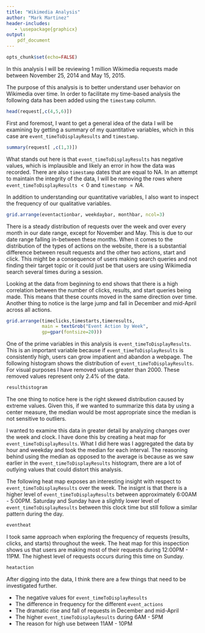 ```yaml
---
title: "Wikimedia Analysis"
author: "Mark Martinez"
header-includes:
   - \usepackage{graphicx}
output:
    pdf_document
---
```


\graphicspath{ {/Users/mmartinez/Desktop/} }
\begin{center}
  \includegraphics[width=5cm,height=5cm]{400px-Wikimedia_Foundation_RGB_logo_with_text.png}
\end{center}  
  
```r
opts_chunk$set(echo=FALSE)
```

In this analysis I will be reviewing 1 million Wikimedia requests made between November 25, 2014 and May 15, 2015.

The purpose of this analysis is to better understand user behavior on Wikimedia over time. In order to facilitate my time-based analysis the following data has been added using the `timestamp` column.   


```r
head(request[,c(4,5,6)])
```   

First and foremost, I want to get a general idea of the data I will be examining by getting a summary of my quantitative variables, which in this case are `event_timeToDisplayResults` and `timestamp`.   


```r
summary(request[ ,c(1,3)])
```

What stands out here is that `event_timeToDisplayResults` has negative values, which is implausible and likely an error in how the data was recorded. There are also `timestamp` dates that are equal to NA. In an attempt to maintain the integrity of the data, I will be removing the rows where `event_timeToDisplayResults` $< 0$ and `timestamp` $= NA$.   

In addition to understanding our quantitative variables, I also want to inspect the frequency of our qualitative variables.

```r
grid.arrange(eventactionbar, weekdaybar, monthbar, ncol=3)
```

There is a steady distribution of requests over the week and over every month in our date range, except for November and May. This is due to our date range falling in-between these months. When it comes to the distribution of the types of actions on the website, there is a substantial difference between result requests and the other two actions, start and click. This might be a consequence of users making search queries and not finding their target topic or it could just be that users are using Wikimedia search several times during a session.

Looking at the data from beginning to end shows that there is a high correlation between the number of clicks, results, and start queries being made. This means that these counts moved in the same direction over time. Another thing to notice is the large jump and fall in December and mid-April across all actions.  

```r
grid.arrange(timeclicks,timestarts,timeresults,
             main = textGrob("Event Action by Week",
             gp=gpar(fontsize=20)))
```
\clearpage
One of the prime variables in this analysis is `event_timeToDisplayResults`. This is an important variable because if `event_timeToDisplayResults` is consistently high, users can grow impatient and abandon a webpage. The following histogram shows the distribution of `event_timeToDisplayResults`. For visual purposes I have removed values greater than 2000. These removed values represent only 2.4% of the data.

```r
resulthistogram
```

The one thing to notice here is the right skewed distribution caused by extreme values. Given this, if we wanted to summarize this data by using a center measure, the median would be most appropriate since the median is not sensitive to outliers.

I wanted to examine this data in greater detail by analyzing changes over the week and clock. I have done this by creating a heat map for `event_timeToDisplayResults`. What I did here was I aggregated the data by hour and weekday and took the median for each interval. The reasoning behind using the median as opposed to the average is because as we saw earlier in the `event_timeToDisplayResults` histogram, there are a lot of outlying values that could distort this analysis.

The following heat map exposes an interesting insight with respect to `event_timeToDisplayResults` over the week. The insignt is that there is a higher level of `event_timeToDisplayResults` between approximately 6:00AM - 5:00PM. Saturday and Sunday have a slightly lower level of `event_timeToDisplayResults` between this clock time but still follow a similar pattern during the day. 

```r
eventheat
```
\clearpage
I took same approach when exploring the frequency of requests (results, clicks, and starts) throughout the week. The heat map for this inspection shows us that users are making most of their requests during 12:00PM - 11PM. The highest level of requests occurs during this time on Sunday.

```r
heataction
```


\section{Recommendations}

After digging into the data, I think there are a few things that need to be investigated further.

* The negative values for `event_timeToDisplayResults`
* The difference in frequency for the different `event_actions`
* The dramatic rise and fall of requests in December and mid-April
* The higher `event_timeToDisplayResults` during 6AM - 5PM
* The reason for high use between 11AM - 10PM

